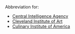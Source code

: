 Abbreviation for:

*[[Central Intelligence Agency]]
*[[Cleveland Institute of Art]]
*[[Culinary Institute of America]]
